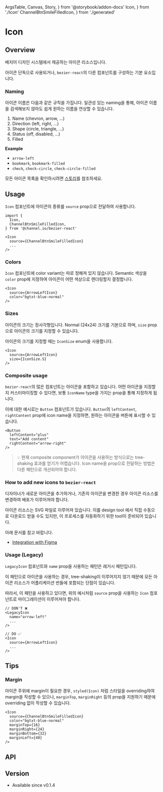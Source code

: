   ArgsTable,
  Canvas,
  Story,
} from '@storybook/addon-docs'
  Icon,
} from './Icon'
  ChannelBtnSmileFilledIcon,
} from './generated'

# Icon

## Overview

베지어 디자인 시스템에서 제공하는 아이콘 리소스입니다.

아이콘 단독으로 사용되거나, `bezier-react`의 다른 컴포넌트를 구성하는 기본 요소입니다.

<Story id="components-icon--overview" />

### Naming

아이콘 이름은 다음과 같은 규칙을 가집니다. 일관성 있는 naming을 통해, 아이콘 이름을 검색해보지 않아도 쉽게 원하는 이름을 연상할 수 있습니다.

1. Name (chevron, arrow, ...)
2. Direction (left, right, ...)
3. Shape (circle, triangle, ...)
4. Status (off, disabled, ...)
5. Filled

**Example**
- `arrow-left`
- `bookmark`, `bookmark-filled`
- `check`, `check-circle`, `check-circle-filled`

모든 아이콘 목록을 확인하시려면 [스토리](/story/components-icon--all-icons)를 참조하세요.

## Usage

`Icon` 컴포넌트에 아이콘의 종류를 `source` prop으로 전달하여 사용합니다.

```tsx
import {
  Icon,
  ChannelBtnSmileFilledIcon,
} from '@channel.io/bezier-react'

<Icon
  source={ChannelBtnSmileFilledIcon}
  ...
/>
```

### Colors

`Icon` 컴포넌트에 color variant는 따로 정해져 있지 않습니다.
Semantic 색상을 `color` prop에 지정하여 아이콘이 어떤 색상으로 렌더링할지 결정합니다.

<Story id="components-icon--usage-color" />

```tsx
<Icon
  source={ArrowLeftIcon}
  color="bgtxt-blue-normal"
/>
```

### Sizes

아이콘의 크기는 정사각형입니다. Normal (24x24) 크기를 기본으로 하며, `size` prop으로 아이콘의 크기를 지정할 수 있습니다.

아이콘의 크기를 지정할 때는 `IconSize` enum을 사용합니다.

<Story id="components-icon--usage-size" />

```tsx
<Icon
  source={ArrowLeftIcon}
  size={IconSize.S}
/>
```

### Composite usage

`bezier-react`의 많은 컴포넌트는 아이콘을 포함하고 있습니다.
어떤 아이콘을 지정할지 커스터마이징할 수 있다면, 보통 `IconName` type을 가지는 prop을 통해 지정하게 됩니다.

이에 대한 예시로는 `Button` 컴포넌트가 있습니다.
`Button`의 `leftContent`, `rightContent` prop에 icon name을 지정하면, 원하는 아이콘을 버튼에 표시할 수 있습니다.

```tsx
<Button
  leftContent="plus"
  text="Add content"
  rightContent="arrow-right"
/>
```

> 💡 현재 composite component가 아이콘을 사용하는 방식으로는 tree-shaking 효과를 얻기가 어렵습니다.
> Icon name을 prop으로 전달하는 방법은 다른 패턴으로 개선되어야 합니다.

### How to add new icons to `bezier-react`

디자이너가 새로운 아이콘을 추가하거나, 기존의 아이콘을 변경한 경우 아이콘 리소스를 변경하여 배포가 이루어져야 합니다.

아이콘 리소스는 SVG 파일로 이루어져 있습니다.
이를 design tool 에서 직접 수동으로 다운로드 받을 수도 있지만, 이 프로세스를 자동화하기 위한 tool이 준비되어 있습니다.

아래 문서를 참고 바랍니다.
- [Integration with Figma](https://github.com/channel-io/bezier-react/tree/next-v1/packages/bezier-figma-plugin)

### Usage (Legacy)

`LegacyIcon` 컴포넌트와 `name` prop을 사용하는 패턴은 레거시 패턴입니다.

이 패턴으로 아이콘을 사용하는 경우, tree-shaking이 이루어지지 않기 때문에 모든 아이콘 리소스가 어플리케이션 번들에 포함되는 단점이 있습니다.

따라서, 이 패턴을 사용하고 있다면, 위의 예시처럼 `source` prop을 사용하는 `Icon` 컴포넌트로 마이그레이션이 이루어져야 합니다.

```tsx
// DON'T ❌
<LegacyIcon
  name="arrow-left"
  ...
/>

// DO ✅
<Icon
  source={ArrowLeftIcon}
  ...
/>
```

## Tips

### Margin

아이콘 주위에 margin이 필요한 경우, `styled(Icon)` 처럼 스타일을 overriding하여 margin을 작성할 수 있으나,
`marginTop`, `marginRight` 등의 prop을 지원하기 때문에 overriding 없이 작성할 수 있습니다.

<Story id="components-icon--tips-margin" />

```tsx
<Icon
  source={ChannelBtnSmileFilledIcon}
  color="bgtxt-blue-normal"
  marginTop={16}
  marginRight={24}
  marginBottom={32}
  marginLeft={40}
/>
```

## API

<ArgsTable of={Icon} />

## Version

- Available since v0.1.4
